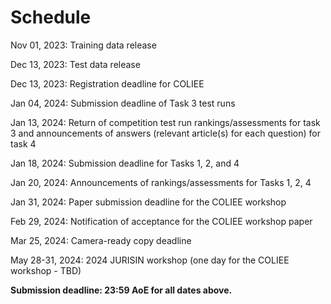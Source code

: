 # Schedule

Nov 01, 2023: Training data release

Dec 13, 2023: Test data release

Dec 13, 2023: Registration deadline for COLIEE

Jan 04, 2024: Submission deadline of Task 3 test runs

Jan 13, 2024: Return of competition test run rankings/assessments for task 3 and announcements of answers (relevant article(s) for each question) for task 4

Jan 18, 2024: Submission deadline for Tasks 1, 2, and 4

Jan 20, 2024: Announcements of rankings/assessments for Tasks 1, 2, 4

Jan 31, 2024: Paper submission deadline for the COLIEE workshop

Feb 29, 2024: Notification of acceptance for the COLIEE workshop paper

Mar 25, 2024: Camera-ready copy deadline

May 28-31, 2024: 2024 JURISIN workshop (one day for the COLIEE workshop - TBD)


**Submission deadline: 23:59 AoE for all dates above.**
